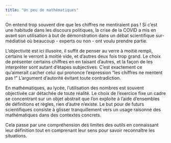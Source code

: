 ```yaml
---
title: "Un peu de mathématiques"
---
```


On entend trop souvent dire que les chiffres ne mentiraient pas ! Si c'est une habitude dans les discours politiques, la crise de la COVID a mis en avant son utilisation à but de démonstration dans un débat scientifique sur-médiatisé où beaucoup - experts ou non - ont voulu prendre partie.

L'objectivité est ici illusoire, il suffit de penser au verre à moitié rempli, certains le verront à moitié vide, et d'autres deux fois trop grand. Le choix de présenter certains chiffres en en taisant d'autres, et la façon de les interpréter sont autant d'étapes subjectives. C'est exactement ce qu'aimerait cacher celui qui prononce l'expression "les chiffres ne mentent pas !" L'argument d'autorité évitant toute contradiction.

En mathématiques, au lycée, l'utilisation des nombres est souvent objectivée car détachée de toute réalité. Le choix de l'exercice fixe un cadre se concentrant sur un objet abstrait que l'on exploite à l'aide d'ensembles de définitions et règles, rien d'autre n'existe. Le but pour de futurs scientifiques consiste à glisser tranquillement vers un usage raisonné des mathématiques dans des contextes concrets.

Cela passe par une compréhension des limites des outils en connaissant leur définition tout en comprenant leur sens pour savoir reconnaître les situations.

